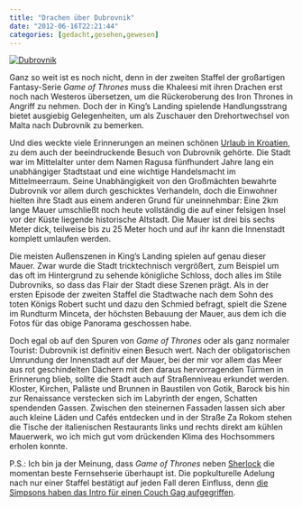 ```yaml
---
title: "Drachen über Dubrovnik"
date: "2012-06-16T22:21:44"
categories: [gedacht,gesehen,gewesen]
---
```


<a href="/blog/wp-content/uploads/2012/06/dubrovnik.jpg" rel="lightbox">![Dubrovnik](/blog/wp-content/uploads/2012/06/dubrovnik_klein.jpg)</a>

Ganz so weit ist es noch nicht, denn in der zweiten Staffel der großartigen Fantasy-Serie *Game of Thrones* muss die Khaleesi mit ihren Drachen erst noch nach Westeros übersetzen, um die Rückeroberung des Iron Thrones in Angriff zu nehmen. Doch der in King's Landing spielende Handlungsstrang bietet ausgiebig Gelegenheiten, um als Zuschauer den Drehortwechsel von Malta nach Dubrovnik zu bemerken.

Und dies weckte viele Erinnerungen an meinen schönen [Urlaub in Kroatien](/blog/2010/10/04/der-glockenturm-im-diokletianspalast-split/), zu dem auch der beeindruckende Besuch von Dubrovnik gehörte. Die Stadt war im Mittelalter unter dem Namen Ragusa fünfhundert Jahre lang ein unabhängiger Stadtstaat und eine wichtige Handelsmacht im Mittelmeerraum. Seine Unabhängigkeit von den Großmächten bewahrte Dubrovnik vor allem durch geschicktes Verhandeln, doch die Einwohner hielten ihre Stadt aus einem anderen Grund für uneinnehmbar: Eine 2km lange Mauer umschließt noch heute vollständig die auf einer felsigen Insel vor der Küste liegende historische Altstadt. Die Mauer ist drei bis sechs Meter dick, teilweise bis zu 25 Meter hoch und auf ihr kann die Innenstadt komplett umlaufen werden.

Die meisten Außenszenen in King's Landing spielen auf genau dieser Mauer. Zwar wurde die Stadt tricktechnisch vergrößert, zum Beispiel um das oft im Hintergrund zu sehende königliche Schloss, doch alles im Stile Dubrovniks, so dass das Flair der Stadt diese Szenen prägt. Als in der ersten Episode der zweiten Staffel die Stadtwache nach dem Sohn des toten Königs Robert sucht und dazu den Schmied befragt, spielt die Szene im Rundturm Minceta, der höchsten Bebauung der Mauer, aus dem ich die Fotos für das obige Panorama geschossen habe.

Doch egal ob auf den Spuren von *Game of Thrones* oder als ganz normaler Tourist: Dubrovnik ist definitiv einen Besuch wert. Nach der obligatorischen Umrundung der Innenstadt auf der Mauer, bei der mir vor allem das Meer aus rot geschindelten Dächern mit den daraus hervorragenden Türmen in Erinnerung blieb, sollte die Stadt auch auf Straßenniveau erkundet werden. Kloster, Kirchen, Paläste und Brunnen in Baustilen von Gotik, Barock bis hin zur Renaissance verstecken sich im Labyrinth der engen, Schatten spendenden Gassen. Zwischen den steinernen Fassaden lassen sich aber auch kleine Läden und Cafés entdecken und in der Straße Za Rokom stehen die Tische der italienischen Restaurants links und rechts direkt am kühlen Mauerwerk, wo ich mich gut vom drückenden Klima des Hochsommers erholen konnte.

P.S.: Ich bin ja der Meinung, dass *Game of Thrones* neben [Sherlock](/blog/?s=sherlock) die momentan beste Fernsehserie überhaupt ist. Die popkulturelle Adelung nach nur einer Staffel bestätigt auf jeden Fall deren Einfluss, denn [die Simpsons haben das Intro für einen Couch Gag aufgegriffen](http://io9.com/5890410/watch-the-simpsons-game-of-thrones-intro).
